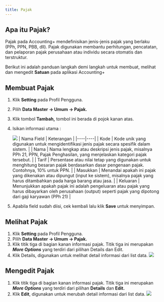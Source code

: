 ```yaml
---
title: Pajak
---
```


## Apa itu Pajak?

Pajak pada Accounting+ mendefinisikan jenis-jenis pajak yang berlaku (PPh, PPN, PBB, dll). Pajak digunakan membantu perhitungan, pencatatan, dan pelaporan pajak perusahaan atau individu secara otomatis dan terstruktur.

Berikut ini adalah panduan langkah demi langkah untuk membuat, melihat dan mengedit **Satuan** pada aplikasi Accounting+

## Membuat Pajak

1. Klik **Setting** pada Profil Pengguna.
2. Pilih **Data Master → Umum → Pajak.**
3. Klik tombol **Tambah,** tombol ini berada di pojok kanan atas. 
4. Isikan informasi utama :
    <Frame>
        <img src="/images/tax1.png" />
    </Frame>
    | Nama Field | Keterangan |
    |----|----|
    | Kode | Kode unik yang digunakan untuk mengidentifikasi jenis pajak secara spesifik dalam sistem. |
    | Nama | Nama lengkap atau deskripsi jenis pajak, misalnya PPh 21, PPN, Pajak Penghasilan, yang menjelaskan kategori pajak tersebut. |
    | Tarif | Persentase atau nilai tetap yang digunakan untuk menghitung besaran pajak berdasarkan dasar pengenaan pajak. Contohnya, 10% untuk PPN. |
    | Masukkan | Menandai apakah ini pajak yang dikenakan atau dipungut (input ke sistem), misalnya pajak yang harus ditambahkan pada harga barang atau jasa. |
    | Keluaran | Menunjukkan apakah pajak ini adalah pengeluaran atau pajak yang harus dibayarkan oleh perusahaan (output) seperti pajak yang dipotong dari gaji karyawan (PPh 21) |


5. Apabila field sudah diisi, cek kembali lalu klik **Save** untuk menyimpan.

## Melihat Pajak

1. Klik **Setting** pada Profil Pengguna.
2. Pilih **Data Master → Umum → Pajak.**
3. Klik titik tiga di bagian kanan informasi pajak. Titik tiga ini merupakan ***More Options*** yang terdiri dari pilihan Details dan Edit. 
4. Klik Details, digunakan untuk melihat detail informasi dari list data.
    <Frame>
        <img src="/images/tax2.png" />
    </Frame>

## Mengedit Pajak

1. Klik titik tiga di bagian kanan informasi pajak. Titik tiga ini merupakan ***More Options*** yang terdiri dari pilihan **Details** dan **Edit.** 
2. Klik **Edit**, digunakan untuk merubah detail informasi dari list data.
    <Frame>
        <img src="/images/tax2.png" />
    </Frame>



